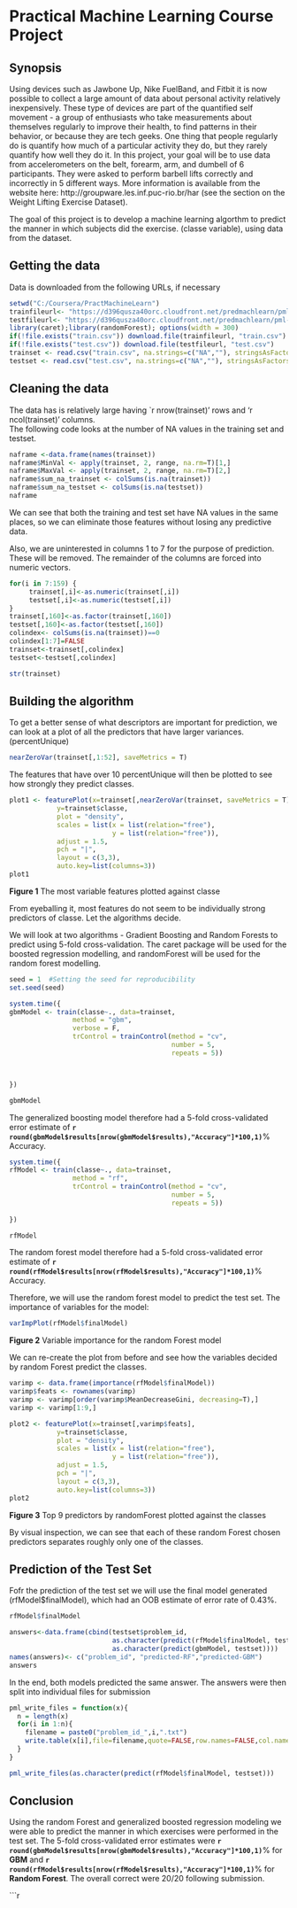 
# Practical Machine Learning Course Project  
  
## Synopsis  
  
  
Using devices such as Jawbone Up, Nike FuelBand, and Fitbit it is now possible to collect a large amount of data about personal activity relatively inexpensively. These type of devices are part of the quantified self movement - a group of enthusiasts who take measurements about themselves regularly to improve their health, to find patterns in their behavior, or because they are tech geeks. One thing that people regularly do is quantify how much of a particular activity they do, but they rarely quantify how well they do it. In this project, your goal will be to use data from accelerometers on the belt, forearm, arm, and dumbell of 6 participants. They were asked to perform barbell lifts correctly and incorrectly in 5 different ways. More information is available from the website here: http://groupware.les.inf.puc-rio.br/har (see the section on the Weight Lifting Exercise Dataset). 
  
The goal of this project is to develop a machine learning algorthm to predict the manner in which subjects did the exercise. (classe variable), using data from the dataset.

## Getting the data

Data is downloaded from the following URLs, if necessary

```r
setwd("C:/Coursera/PractMachineLearn")
trainfileurl<- "https://d396qusza40orc.cloudfront.net/predmachlearn/pml-training.csv"
testfileurl<- "https://d396qusza40orc.cloudfront.net/predmachlearn/pml-testing.csv"
library(caret);library(randomForest); options(width = 300)
if(!file.exists("train.csv")) download.file(trainfileurl, "train.csv")
if(!file.exists("test.csv")) download.file(testfileurl, "test.csv")
trainset <- read.csv("train.csv", na.strings=c("NA",""), stringsAsFactors=F)
testset <- read.csv("test.csv", na.strings=c("NA",""), stringsAsFactors=F)
```

## Cleaning the data  
  
The data has is relatively large having `r nrow(trainset)' rows and 'r ncol(trainset)' columns.  
The following code looks at the number of NA values in the training set and testset.

```r
naframe <-data.frame(names(trainset))
naframe$MinVal <- apply(trainset, 2, range, na.rm=T)[1,]
naframe$MaxVal <- apply(trainset, 2, range, na.rm=T)[2,]
naframe$sum_na_trainset <- colSums(is.na(trainset))
naframe$sum_na_testset <- colSums(is.na(testset))
naframe
```
  
We can see that both the training and test set have NA values in the same places, so we can eliminate those features without losing any predictive data.  
  
Also, we are uninterested in columns 1 to 7 for the purpose of prediction. These will be removed. The remainder of the columns are forced into numeric vectors.

```r
for(i in 7:159) {
     trainset[,i]<-as.numeric(trainset[,i])
     testset[,i]<-as.numeric(testset[,i])
}
trainset[,160]<-as.factor(trainset[,160])
testset[,160]<-as.factor(testset[,160])
colindex<- colSums(is.na(trainset))==0
colindex[1:7]=FALSE
trainset<-trainset[,colindex]
testset<-testset[,colindex]

str(trainset)
```

## Building the algorithm


To get a better sense of what descriptors are important for prediction, we can look at a plot of all the predictors that have larger variances. (percentUnique)

```r
nearZeroVar(trainset[,1:52], saveMetrics = T)
```

The features that have over 10 percentUnique will then be plotted to see how strongly they predict classes.

```r
plot1 <- featurePlot(x=trainset[,nearZeroVar(trainset, saveMetrics = T)$percentUnique > 10],
            y=trainset$classe,
            plot = "density",
            scales = list(x = list(relation="free"),
                          y = list(relation="free")),
            adjust = 1.5,
            pch = "|",
            layout = c(3,3),
            auto.key=list(columns=3))
plot1

```
**Figure 1** The most variable features plotted against classe
  
From eyeballing it, most features do not seem to be individually strong predictors of classe. Let the algorithms decide.  
  
We will look at two algorithms - Gradient Boosting and Random Forests to predict using
5-fold cross-validation. The caret package will be used for the boosted regression modelling, and randomForest
will be used for the random forest modelling.

```r
seed = 1  #Setting the seed for reproducibility
set.seed(seed)

system.time({   
gbmModel <- train(classe~., data=trainset, 
                method = "gbm", 
                verbose = F,
                trControl = trainControl(method = "cv",
                                         number = 5,
                                         repeats = 5))



})

gbmModel
```

The generalized boosting model therefore had a 5-fold cross-validated error estimate of **`r round(gbmModel$results[nrow(gbmModel$results),"Accuracy"]*100,1)`**% Accuracy.

```r
system.time({
rfModel <- train(classe~., data=trainset, 
                method = "rf",
                trControl = trainControl(method = "cv",
                                         number = 5,
                                         repeats = 5))
     
})

rfModel
```


The random forest model therefore had a 5-fold cross-validated error estimate of **`r round(rfModel$results[nrow(rfModel$results),"Accuracy"]*100,1)`**% Accuracy.  
  
Therefore, we will use the random forest model to predict the test set. The importance of variables for the model:

```r
varImpPlot(rfModel$finalModel)
```

**Figure 2** Variable importance for the random Forest model

We can re-create the plot from before and see how the variables decided by random Forest predict the classes.


```r
varimp <- data.frame(importance(rfModel$finalModel))
varimp$feats <- rownames(varimp)
varimp <- varimp[order(varimp$MeanDecreaseGini, decreasing=T),]
varimp <- varimp[1:9,]

plot2 <- featurePlot(x=trainset[,varimp$feats],
            y=trainset$classe,
            plot = "density",
            scales = list(x = list(relation="free"),
                          y = list(relation="free")),
            adjust = 1.5,
            pch = "|",
            layout = c(3,3),
            auto.key=list(columns=3))
plot2
```

**Figure 3** Top 9 predictors by randomForest plotted against the classes

By visual inspection, we can see that each of these random Forest chosen predictors separates roughly only one of the classes.  
  
  
  
## Prediction of the Test Set

Fofr the prediction of the test set we will use the final model generated (rfModel$finalModel), which had an OOB estimate of error rate of 0.43%.

```r
rfModel$finalModel
```


```r
answers<-data.frame(cbind(testset$problem_id, 
                          as.character(predict(rfModel$finalModel, testset)),
                          as.character(predict(gbmModel, testset))))
names(answers)<- c("problem_id", "predicted-RF","predicted-GBM")
answers
````


In the end, both models predicted the same answer.
The answers were then split into individual files for submission

```r
pml_write_files = function(x){
  n = length(x)
  for(i in 1:n){
    filename = paste0("problem_id_",i,".txt")
    write.table(x[i],file=filename,quote=FALSE,row.names=FALSE,col.names=FALSE)
  }
}

pml_write_files(as.character(predict(rfModel$finalModel, testset)))
```

## Conclusion

Using the random Forest and generalized boosted regression modeling we were able to predict the manner in which exercises were performed in the test set. The 5-fold cross-validated error estimates were **`r round(gbmModel$results[nrow(gbmModel$results),"Accuracy"]*100,1)`**% for **GBM** and **`r round(rfModel$results[nrow(rfModel$results),"Accuracy"]*100,1)`**% for **Random Forest**. The overall correct were 20/20 following submission.

```r